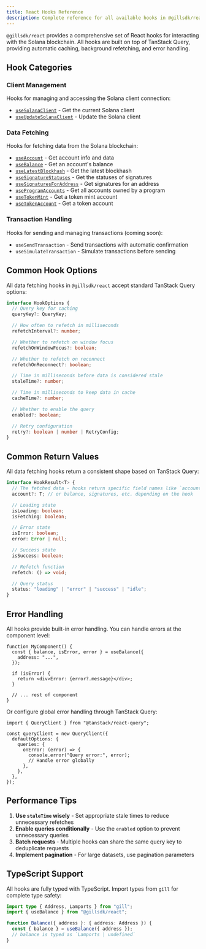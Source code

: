 ```yaml
---
title: React Hooks Reference
description: Complete reference for all available hooks in @gillsdk/react
---
```


`@gillsdk/react` provides a comprehensive set of React hooks for interacting with the Solana
blockchain. All hooks are built on top of TanStack Query, providing automatic caching, background
refetching, and error handling.

## Hook Categories

### Client Management

Hooks for managing and accessing the Solana client connection:

- [`useSolanaClient`](/docs/react/hooks/client#usesolanaclient) - Get the current Solana client
- [`useUpdateSolanaClient`](/docs/react/hooks/client#useupdatesolanaclient) - Update the Solana
  client

### Data Fetching

Hooks for fetching data from the Solana blockchain:

- [`useAccount`](/docs/react/hooks/data-fetching#useaccount) - Get account info and data
- [`useBalance`](/docs/react/hooks/data-fetching#usebalance) - Get an account's balance
- [`useLatestBlockhash`](/docs/react/hooks/data-fetching#uselatestblockhash) - Get the latest
  blockhash
- [`useSignatureStatuses`](/docs/react/hooks/data-fetching#usesignaturestatuses) - Get the statuses
  of signatures
- [`useSignaturesForAddress`](/docs/react/hooks/data-fetching#usesignaturesforaddress) - Get
  signatures for an address
- [`useProgramAccounts`](/docs/react/hooks/data-fetching#useprogramaccounts) - Get all accounts
  owned by a program
- [`useTokenMint`](/docs/react/hooks/data-fetching#usetokenmint) - Get a token mint account
- [`useTokenAccount`](/docs/react/hooks/data-fetching#usetokenaccount) - Get a token account

### Transaction Handling

Hooks for sending and managing transactions (coming soon):

- `useSendTransaction` - Send transactions with automatic confirmation
- `useSimulateTransaction` - Simulate transactions before sending

## Common Hook Options

All data fetching hooks in `@gillsdk/react` accept standard TanStack Query options:

```typescript
interface HookOptions {
  // Query key for caching
  queryKey?: QueryKey;

  // How often to refetch in milliseconds
  refetchInterval?: number;

  // Whether to refetch on window focus
  refetchOnWindowFocus?: boolean;

  // Whether to refetch on reconnect
  refetchOnReconnect?: boolean;

  // Time in milliseconds before data is considered stale
  staleTime?: number;

  // Time in milliseconds to keep data in cache
  cacheTime?: number;

  // Whether to enable the query
  enabled?: boolean;

  // Retry configuration
  retry?: boolean | number | RetryConfig;
}
```

## Common Return Values

All data fetching hooks return a consistent shape based on TanStack Query:

```typescript
interface HookResult<T> {
  // The fetched data - hooks return specific field names like `account`, `balance`, etc. instead of generic `data`
  account?: T; // or balance, signatures, etc. depending on the hook

  // Loading state
  isLoading: boolean;
  isFetching: boolean;

  // Error state
  isError: boolean;
  error: Error | null;

  // Success state
  isSuccess: boolean;

  // Refetch function
  refetch: () => void;

  // Query status
  status: "loading" | "error" | "success" | "idle";
}
```

## Error Handling

All hooks provide built-in error handling. You can handle errors at the component level:

```tsx
function MyComponent() {
  const { balance, isError, error } = useBalance({
    address: "...",
  });

  if (isError) {
    return <div>Error: {error?.message}</div>;
  }

  // ... rest of component
}
```

Or configure global error handling through TanStack Query:

```tsx
import { QueryClient } from "@tanstack/react-query";

const queryClient = new QueryClient({
  defaultOptions: {
    queries: {
      onError: (error) => {
        console.error("Query error:", error);
        // Handle error globally
      },
    },
  },
});
```

## Performance Tips

1. **Use `staleTime` wisely** - Set appropriate stale times to reduce unnecessary refetches
2. **Enable queries conditionally** - Use the `enabled` option to prevent unnecessary queries
3. **Batch requests** - Multiple hooks can share the same query key to deduplicate requests
4. **Implement pagination** - For large datasets, use pagination parameters

## TypeScript Support

All hooks are fully typed with TypeScript. Import types from `gill` for complete type safety:

```typescript
import type { Address, Lamports } from "gill";
import { useBalance } from "@gillsdk/react";

function Balance({ address }: { address: Address }) {
  const { balance } = useBalance({ address });
  // balance is typed as `Lamports | undefined`
}
```
